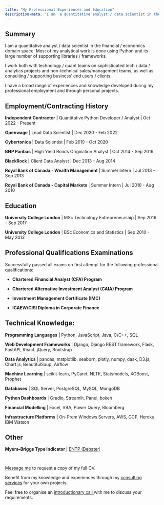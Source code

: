 ```yaml
---
title: "My Professional Experiences and Education"
description-meta: "I am  a quantitative analyst / data scientist in the financial / economics domain space. Most of my analytical work is done using Python and its large number of supporting libraries / frameworks."
---
```


## Summary
I am  a quantitative analyst / data scientist in the financial / economics domain space. Most of my analytical work is done using Python and its large number of supporting libraries / frameworks.

I work both with technology / quant teams on sophisticated tech / data / analytics projects and non-technical sales/management teams, as well as consulting / supporting business' end users / clients.

I have a broad range of experiences and knowledge developed during my professional employment and through personal projects.

## Employment/Contracting History

**Independent Contractor** | Quantitative Python Developer / Analyst | Oct 2022 - Present

**Openwage** | Lead Data Scientist | Dec 2020 - Feb 2022

**Cybertonica** | Data Scientist | Feb 2019 - Oct 2020

**BNP Paribas** | High Yield Bonds Origination Analyst | Oct 2014 - Sep 2016

**BlackRock** | Client Data Analyst | Dec 2013 - Aug 2014

**Royal Bank of Canada - Wealth Management** | Summer Intern | Jul 2013 - Sep 2013

**Royal Bank of Canada - Capital Markets** | Summer Intern | Jul 2010 - Aug 2010

## Education

**University College London** | MSc Technology Entrepreneurship | Sep 2016 - Sep 2017

**University College London** | BSc Economics and Statistics | Sep 2010 - May 2013

## Professional Qualifications Examinations

Successfully passed all exams on first attempt for the following professional qualifications:

- **Chartered Financial Analyst (CFA) Program**

- **Chartered Alternative Investment Analyst (CAIA) Program**

- **Investment Management Certificate (IMC)**

- **ICAEW/CISI Diploma in Corporate Finance**

## Technical Knowledge:

**Programming Languages** | Python, JavaScript, Java, C/C++, SQL

**Web Development Frameworks** | Django, Django REST framework, Flask, FastAPI, React, jQuery, Bootstrap

**Data Analytics** | pandas, matplotlib, seaborn, plotly, numpy, dask,  D3.js, Chart.js, BeautifulSoup, Airflow

**Machine Learning** | scikit-learn, PyCaret, NLTK, Statsmodels, XGBoost, Prophet

**Databases** | SQL Server, PostgreSQL, MySQL, MongoDB

**Python Dashboards** | Gradio, Streamlit, Panel, bokeh

**Financial Modelling** | Excel, VBA, Power Query, Bloomberg

**Infrastructure Platforms** | On-Prem Windows Servers, AWS, GCP, Heroku, IBM Watson

## Other

**Myers–Briggs Type Indicator** | [ENTP (Debater)](https://www.16personalities.com/entp-personality){target="_blank"}

<br/>
<div class="alert alert-primary pt-3 pb-2 text-center">
  <a href="/contact.html#send-a-message" class="alert-link">Message me</a> to request a copy of my full CV.
</div>


<div class="alert alert-success pt-3 pb-2 text-center">
  Benefit from my knowledge and experiences through my <a href="/consulting.html" class="alert-link">consulting services</a> for your own projects.
</div>


<div class="alert alert-warning pt-3 pb-2 text-center">
  Feel free to organise an <a href="/contact.html#organise-introductionary-call" class="alert-link">introductionary call </a> with me to discuss your requirements.
</div>
